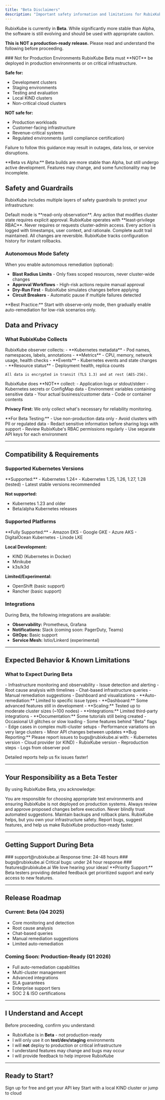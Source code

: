```yaml
---
title: "Beta Disclaimers"
description: "Important safety information and limitations for RubixKube Beta release"
---
```


RubixKube is currently in **Beta**. While significantly more stable than Alpha, the software is still evolving and should be used with appropriate caution.

**This is NOT a production-ready release.** Please read and understand the following before proceeding.

<Warning>
### Not for Production Environments
RubixKube Beta must **NOT** be deployed in production environments or on critical infrastructure.

**Safe for:**
- Development clusters
- Staging environments
- Testing and evaluation
- Local KIND clusters
- Non-critical cloud clusters

**NOT safe for:**
- Production workloads
- Customer-facing infrastructure
- Revenue-critical systems
- Regulated environments (until compliance certification)

Failure to follow this guidance may result in outages, data loss, or service disruptions.
</Warning>

<Info>
**Beta vs Alpha:** Beta builds are more stable than Alpha, but still undergo active development. Features may change, and some functionality may be incomplete.
</Info>


## Safety and Guardrails

RubixKube includes multiple layers of safety guardrails to protect your infrastructure:

<CardGroup cols={2}>
  <Card title="Observe-Only by Default" icon="eye">
    Default mode is **read-only observation**. Any action that modifies cluster state requires explicit approval.
  </Card>
  <Card title="Minimal Permissions" icon="key">
    RubixKube operates with **least-privilege RBAC**. Never requires or requests cluster-admin access.
  </Card>
  <Card title="Full Audit Logging" icon="list">
    Every action is logged with timestamps, user context, and rationale. Complete audit trail maintained.
  </Card>
  <Card title="Rollback Ready" icon="rotate-left">
    All changes are reversible. RubixKube tracks configuration history for instant rollbacks.
  </Card>
</CardGroup>

### Autonomous Mode Safety

When you enable autonomous remediation (optional):

- **Blast Radius Limits** - Only fixes scoped resources, never cluster-wide changes
- **Approval Workflows** - High-risk actions require manual approval
- **Dry-Run First** - RubixKube simulates changes before applying
- **Circuit Breakers** - Automatic pause if multiple failures detected

<Warning>
**Best Practice:** Start with observe-only mode, then gradually enable auto-remediation for low-risk scenarios only.
</Warning>


## Data and Privacy

### What RubixKube Collects

<AccordionGroup>
  <Accordion title=" Data We Collect" icon="check">
    RubixKube observer collects:
    - **Kubernetes metadata** - Pod names, namespaces, labels, annotations
    - **Metrics** - CPU, memory, network usage, health checks
    - **Events** - Kubernetes events and state changes
    - **Resource status** - Deployment health, replica counts
    
    All data is encrypted in transit (TLS 1.3) and at rest (AES-256).
  </Accordion>

  <Accordion title=" Data We NEVER Collect" icon="xmark">
    RubixKube does **NOT** collect:
    - Application logs or stdout/stderr
    - Kubernetes secrets or ConfigMap data
    - Environment variables containing sensitive data
    - Your actual business/customer data
    - Code or container contents

**Privacy First:** We only collect what's necessary for reliability monitoring.
  </Accordion>

  <Accordion title=" Security Best Practices" icon="lock">
    **For Beta Testing:**
    - Use non-production data only
    - Avoid clusters with PII or regulated data
    - Redact sensitive information before sharing logs with support
    - Review RubixKube's RBAC permissions regularly
    - Use separate API keys for each environment
  </Accordion>
</AccordionGroup>  

---

## Compatibility & Requirements

### Supported Kubernetes Versions

<Accordion title="Kubernetes Versions">
**Supported:**
- Kubernetes 1.24+
- Kubernetes 1.25, 1.26, 1.27, 1.28 (tested)
- Latest stable versions recommended

**Not supported:**
- Kubernetes 1.23 and older
- Beta/alpha Kubernetes releases
</Accordion>

### Supported Platforms

<Accordion title="Cloud Providers">
**Fully Supported:**
- Amazon EKS
- Google GKE
- Azure AKS
- DigitalOcean Kubernetes
- Linode LKE

**Local Development:**
- KIND (Kubernetes in Docker)
- Minikube
- k3s/k3d

**Limited/Experimental:**
- OpenShift (basic support)
- Rancher (basic support)
</Accordion>

### Integrations

During Beta, the following integrations are available:

- **Observability:** Prometheus, Grafana
- **Notifications:** Slack (coming soon: PagerDuty, Teams)
- **GitOps:** Basic support
- **Service Mesh:** Istio/Linkerd (experimental)

---

## Expected Behavior & Known Limitations

### What to Expect During Beta

<AccordionGroup>
  <Accordion title=" What Works Well">
    - Infrastructure monitoring and observability
    - Issue detection and alerting
    - Root cause analysis with timelines
    - Chat-based infrastructure queries
    - Manual remediation suggestions
    - Dashboard and visualizations
  </Accordion>

  <Accordion title=" Known Limitations">
    - **Auto-remediation:** Limited to specific issue types
    - **Dashboard:** Some advanced features still in development
    - **Scaling:** Tested up to moderate cluster sizes (~100 nodes)
    - **Integrations:** Limited third-party integrations
    - **Documentation:** Some tutorials still being created
  </Accordion>

  <Accordion title=" You May Encounter">
    - Occasional UI glitches or slow loading
    - Some features behind "Beta" flags
    - Edge cases in complex multi-cluster setups
    - Performance variations on very large clusters
    - Minor API changes between updates
  </Accordion>
</AccordionGroup>

<Note>
**Bug Reporting:** Please report issues to bugs@rubixkube.ai with:
- Kubernetes version
- Cloud provider (or KIND)
- RubixKube version
- Reproduction steps
- Logs from observer pod

Detailed reports help us fix issues faster!
</Note>

---

## Your Responsibility as a Beta Tester

By using RubixKube Beta, you acknowledge:

<CardGroup cols={2}>
  <Card title="Environment Safety" icon="shield">
    You are responsible for choosing appropriate test environments and ensuring RubixKube is not deployed on production systems.
  </Card>
  <Card title="Review Actions" icon="eye">
    Always review and approve proposed changes before execution. Never blindly trust automated suggestions.
  </Card>
  <Card title="Backup & Rollback" icon="database">
    Maintain backups and rollback plans. RubixKube helps, but you own your infrastructure safety.
  </Card>
  <Card title="Provide Feedback" icon="comment">
    Report bugs, suggest features, and help us make RubixKube production-ready faster.
  </Card>
</CardGroup>

---

## Getting Support During Beta

<CardGroup cols={3}>
  <Card title="Email Support" icon="envelope">
### support@rubixkube.ai
    Response time: 24-48 hours
  </Card>
  <Card title="Bug Reports" icon="bug">
### bugs@rubixkube.ai
    Critical bugs: under 24 hour response
  </Card>
  <Card title="Feature Requests" icon="lightbulb">
### features@rubixkube.ai
    We love hearing your ideas!
  </Card>
</CardGroup>

<Tip>
**Priority Support:** Beta testers providing detailed feedback get prioritized support and early access to new features.
</Tip>

---

## Release Roadmap

### Current: Beta (Q4 2025)
-  Core monitoring and detection
-  Root cause analysis
-  Chat-based queries
-  Manual remediation suggestions
-  Limited auto-remediation

### Coming Soon: Production-Ready (Q1 2026)
-  Full auto-remediation capabilities
-  Multi-cluster management
-  Advanced integrations
-  SLA guarantees
-  Enterprise support tiers
-  SOC 2 & ISO certifications

---

## I Understand and Accept

Before proceeding, confirm you understand:

- RubixKube is in **Beta** - not production-ready
- I will only use it on **test/dev/staging** environments
- I will **not** deploy to production or critical infrastructure
- I understand features may change and bugs may occur
- I will provide feedback to help improve RubixKube

---

## Ready to Start?

<CardGroup cols={2}>
  <Card
    title="Create Your Account"
    icon="user-plus"
    href="/getting-started/sign-up"
    horizontal
  >
    Sign up for free and get your API key
  </Card>
  <Card
    title="Install RubixKube"
    icon="download"
    href="/getting-started/installation-kind"
    horizontal
  >
    Start with a local KIND cluster or jump to cloud
  </Card>
</CardGroup>
